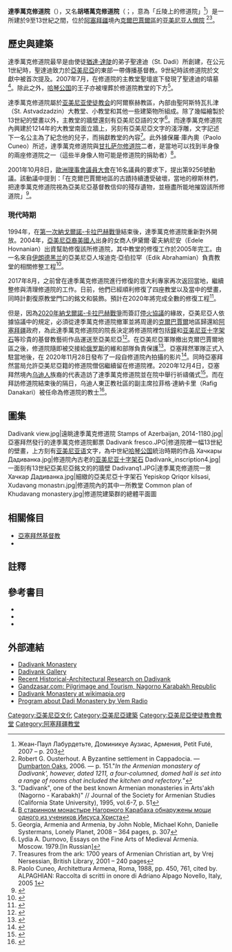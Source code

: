 {{Infobox religious building
|building_name         = 達季萬克修道院 <br> Դադիվանք <br> Xudavəng monastırı
|image                 = Klášterní komplex Dadivank - panoramio.jpg
|caption               = 達季萬克修道院
| map_type             = Azerbaijan
| map_size             = 
|location              = [[阿塞拜疆|阿塞拜疆]]{{le|凡吉 (克爾巴賈爾)|Vəng, Kalbajar|凡吉}}
|coordinates           = {{coord|40.1616|46.2882|region:AZ|display=inline,title}}
|religious_affiliation =[[亚美尼亚使徒教会|亚美尼亚使徒教会]]
|district              =
|consecration_year     =
|status                = 
|leadership            =
|architect             = 
|architecture_type     = [[僧院|僧院]]、[[教堂|教堂]]
|architecture_style    = [[亚美尼亚建筑|亚美尼亚建筑]]
|facade_direction      =
|year_started          =
|year_completed        = 9至13世紀
|construction_cost     =
|capacity              =
|length                =
|width                 =
|width_nave            =
|height_max            =
|dome_quantity         =
|dome_height_outer     =
|dome_height_inner     =
|dome_dia_outer        =
|dome_dia_inner        =
|minaret_quantity      =
|minaret_height        =
|spire_quantity        =
|spire_height          =
|materials             =
}}
'''達季萬克修道院'''（{{lang-hy|Դադիվանք}}），又名'''胡塔萬克修道院'''（{{lang-az|Xudavəng}}；{{lang-hy|Խութավանք}}，意為「丘陵上的修道院」<ref>Жеан-Паул Лабурдетьте, Доминикуе Аузиас, Армения, Petit Futé, 2007 – p. 203</ref>）是一所建於9至13世紀之間，位於[[阿塞拜疆|阿塞拜疆]]境內[[克爾巴賈爾區|克爾巴賈爾區]]的[[亚美尼亚人|亚美尼亚人]][[僧院|僧院]] <ref>Robert G. Ousterhout. A Byzantine settlement in Cappadocia. — [[敦巴頓橡樹園|Dumbarton Oaks]], 2006. — p. 151."''In the Armenian monastery of Dadivank', however, dated 1211, a four-columned, domed hall is set into a range of rooms chat included the kitchen and refectory.''"</ref><ref>"Dadivank", one of the best known Armenian monasteries in Arts'akh (Nagorno - Karabakh)" // Journal of the Society for Armenian Studies (California State University), 1995, vol.6-7, p. 51</ref>。

==歷史與建築==
達季萬克修道院最早是由使徒[[猶達·達陡|猶達·達陡]]的弟子聖達迪（St. Dadi）所創建，在公元1世紀時，聖達迪致力於[[亞美尼亞|亞美尼亞]]的東部一帶傳播基督教。9世紀時該修道院於文獻中被首次提及。2007年7月，在修道院的主教堂聖壇底下發現了聖達迪的墳墓<ref>[http://www.regnum.ru/news/863083.html В старинном монастыре Нагорного Карабаха обнаружены мощи одного из учеников Иисуса Христа]</ref>。除此之外，[[哈琴公国|哈琴公国]]的王子亦被埋葬於修道院教堂的{{le|前廳 (亞美尼亞)|Gavit|前廳}}下方<ref>Georgia, Armenia and Armenia, by John Noble, Michael Kohn, Danielle Systermans, Lonely Planet, 2008 – 364 pages, p. 307</ref>。

達季萬克修道院屬於[[亚美尼亚使徒教会|亚美尼亚使徒教会]]的阿爾察赫教區，內部由聖阿斯特瓦扎津（St. Astvadzadzin）大教堂、小教堂和其他一些建築物所組成。除了幾幅繪製於13世紀的壁畫以外，主教堂的牆壁還刻有亞美尼亞語的文字<ref>Lydia А. Durnovo, Essays on the Fine Arts of Medieval Armenia. Moscow. 1979.[In Russian]</ref>。而達季萬克修道院內興建於1214年的大教堂南面立牆上，另刻有亞美尼亞文字的淺浮雕，文字記述下一名公主為了紀念他的兒子，而捐獻教堂的內容<ref>Treasures from the ark: 1700 years of Armenian Christian art, by Vrej Nersessian, British Library, 2001 – 240 pages</ref>。此外據保羅·庫內奧（Paolo Cuneo）所述，達季萬克修道院與[[甘扎萨尔修道院|甘扎萨尔修道院]]二者，是當地可以找到半身像的兩座修道院之一（這些半身像人物可能是修道院的捐助者）<ref>Paolo Cuneo, Architettura Armena, Roma, 1988, pp. 450, 761, cited by. ALPAGHIAN: Raccolta di scritti in onore di Adriano Alpago Novello, Italy, 2005 [https://books.google.com/books?id=fdi7HUMkee4C&pg=PT228&dq=dadivank&hl=ru&ei=hNW_TJeIGYWfOoW18f4L&sa=X&oi=book_result&ct=result&resnum=9&ved=0CE0Q6AEwCDgK#v=onepage&q=dadivank&f=false]</ref>。

2001年10月8日，[[歐洲理事會議員大會|歐洲理事會議員大會]]在16名議員的要求下，提出第9256號動議。該動議中提到：「在克爾巴賈爾地區的古蹟持續遭受破壞，當地的穆斯林們，把達季萬克修道院視為亞美尼亞基督教信仰的殘存遺物，並極盡所能地摧毀該所修道院」<ref>{{cite web|title=Doc. 9256 - Parliamentary Assembly of the Council of Europe|url=http://www.assembly.coe.int/nw/xml/XRef/X2H-Xref-ViewHTML.asp?FileID=9533&lang=en|accessdate=2017-06-13}}</ref>。

===現代時期===
1994年，在[[纳戈尔诺-卡拉巴赫战争|第一次納戈爾諾-卡拉巴赫戰爭]]結束後，達季萬克修道院重新對外開放。2004年，[[亞美尼亞裔美國人|亞美尼亞裔美國人]]出身的女商人伊黛爾·霍夫納尼安（Edele Hovnanian）出資幫助修復該所修道院，其中教堂的修復工作於2005年完工。由一名來自[[伊朗|伊朗]][[德黑兰|德黑兰]]的亞美尼亞人埃迪克·亞伯拉罕（Edik Abrahamian）負責教堂的相關修整工程<ref>{{Cite web |url=http://www.raa.am/Magazine/Activity/FR_set_E_Activity.htm |title=Restoration in Dadivank |date=2005 |access-date=2020-11-12 |work=Research on Armenian Architecture}}</ref>。

2017年8月，之前曾在達季萬克修道院進行修復的意大利專家再次返回當地，繼續整修與清理修道院的工作。日前，他們已經順利修復了四座教堂以及當中的壁畫，同時計劃復原教堂門口的銘文和裝飾。預計在2020年將完成全數的修復工程<ref>{{Cite web |url=https://news.am/eng/news/403138.html |title=Italian specialists to arrive in Karabakh to continue Dadivank Monastery restoration |date=2017-08-02 |access-date=2020-11-12 |work=News.am}}</ref>。

但是，因為[[2020年納戈爾諾-卡拉巴赫戰爭|2020年納戈爾諾-卡拉巴赫戰爭]]而簽訂[[2020年納戈爾諾-卡拉巴赫停火協議|停火協議]]的緣故，亞美尼亞人依據協議中的規定，必須從達季萬克修道院撤軍並將周邊的[[克爾巴賈爾區|克爾巴賈爾]]地區歸還給[[阿塞拜疆|阿塞拜疆]]政府，為此達季萬克修道院的院長決定將修道院裡包括[[鐘_(敲擊器)|鐘]]和[[亚美尼亚十字架石|亚美尼亚十字架石]]等珍貴的基督教藝術作品運送至亞美尼亞<ref>{{Cite web |url=https://news.am/eng/news/612601.html |title=Father Hovhannes of Artsakh's Dadivank Monastery to bring bells and cross to Armenia |date=2020-11-10 |access-date=2020-11-12 |work=News.am}}</ref>。在亞美尼亞軍隊撤出克爾巴賈爾地區之後，修道院隨即被交接給[[俄罗斯|俄罗斯]]的維和部隊負責保護<ref>{{Cite web |url=https://armenpress.am/eng/news/1034897.html |title=Dadivank under protection of Russian peacekeepers |date=2020-11-14 |access-date=2020-11-14 |work=Armenpress.am}}</ref>。亞塞拜然軍隊正式入駐當地後，{{le|亞塞拜然國防部|Ministry of Defence (Azerbaijan)}}在 2020年11月28日發布了一段自修道院內拍攝的影片<ref>{{Cite web |url=https://www.bbc.com/azeri/live/azerbaijan-54577122?ns_mchannel=social&ns_source=twitter&ns_campaign=bbc_live&ns_linkname=5fc269bf10a1c302d6fbefc5%26K%C9%99lb%C9%99c%C9%99r%20rayonunun%20V%C9%99ng%20k%C9%99ndind%C9%99n%20video%262020-11-28T15%3A16%3A16.513Z&ns_fee=0&pinned_post_locator=urn:asset:f67a714e-06b9-4ff2-a2a4-632624a4e168&pinned_post_asset_id=5fc269bf10a1c302d6fbefc5&pinned_post_type=share |title=Kəlbəcər rayonunun Vəng kəndindən video |date=2020-12-28 |access-date=2020-12-28 |work=BBC Azerbaijani Service }}</ref>。同時亞塞拜然當局允許亞美尼亞籍的修道院僧侶繼續留在修道院裡。2020年12月4日，亞塞拜然境內[[乌迪人|乌迪人]]族裔的代表造訪了達季萬克修道院並在院中舉行祈禱儀式<ref>{{Cite web |url=https://ru.oxu.az/war/446310 |title=Между удинами и армянскими священниками возник спор в монастыре Худаванг Кельбаджарского района - ВИДЕО |date=2020-12-04 |access-date=2020-12-04 |work=Oxu.az |archive-url=https://archive.is/2gjVi |archive-date=2020-12-04 |language=ru }}</ref>。而在拜訪修道院結束後的隔日，乌迪人東正教社區的副主席拉菲格·達納卡里（Rafig Danakari）被任命為修道院的教士<ref>{{Cite web |url=https://www.azernews.az/nation/173559.html |title=Preacher appointed to Khudavan monastery in Azerbaijan's Kalbajar |date=2020-12-05 |access-date=2020-12-06 |work=AzerNews |archive-url=https://archive.is/kYRCw |archive-date=2020-12-06 |language=en }}</ref>。

==圖集==
<gallery mode=packed heights=140px>
Dadivank view.jpg|遠眺達季萬克修道院
Stamps of Azerbaijan, 2014-1180.jpg|亞塞拜然發行的達季萬克修道院郵票
Dadivank fresco.JPG|修道院裡一幅13世紀的壁畫，上方刻有[[亚美尼亚语|亚美尼亚语]]文字，為中世紀[[哈琴公国|哈琴公国]]統治時期的作品
Хачкары Дадиванка.jpg|修道院內古老的[[亚美尼亚十字架石|亚美尼亚十字架石]]
Dadivank_inscription4.jpg|一面刻有13世紀亞美尼亞銘文的的牆壁
Dadivanq1.JPG|達季萬克修道院一景
Хачкар Дадиванка.jpg|細緻的亞美尼亞十字架石
Yepiskop Qriqor kilsəsi, Xudavəng monastırı.jpg|修道院內的其中一所教堂
Common plan of Khudavang monastery.jpg|修道院建築群的總體平面圖</gallery>

==相關條目==
*[[亞塞拜然基督教|亞塞拜然基督教]]
*{{le|阿爾察赫文化|Culture of Artsakh}}

==註釋==
{{Reflist|30em}}

==參考書目==
* {{Cite book|title=Le Petit Futé Arménie|first1=Dominique|last1=Auzias|first2=Jean-Paul|last2=Labourdette|publisher=|year=2009|language=fr|isbn=978-2746925342}}
* {{Cite book|title=Armenologie in Deutschland|first1=Armenuhi|last1=Drost-Abgarjan|first2=Hermann|last2=Goltz|year=2005|page=59}}
* {{What|{{Cite book|title=Documenti di architettura armena|first=Alexandr L.|last=Jakobson|year=1986|language=it}}73 p.}}

==外部連結==
* [http://www.armeniapedia.org/index.php?title=Dadivank_Monastery Dadivank Monastery]
* [http://www.raa.am/Dadivanq/Dadivank_Galery_E.htm Dadivank Gallery]
* [http://www.raa.am/Dadivanq/Dadivanq_E_1.htm Recent Historical-Architectural Research on Dadivank]
* [http://www.gandzasar.com/pilgrimage-and-tourism-nagorno-karabakh.htm Gandzasar.com: Pilgrimage and Tourism, Nagorno Karabakh Republic]
* [http://www.wikimapia.org/3610895/Dadivank-Monastery Dadivank Monastery at wikimapia.org]
* [http://www.vem.am/en/programs/shows/445 Program about Dadi Monastery by Vem Radio]

[[Category:亞美尼亞文化|Category:亞美尼亞文化]]
[[Category:亞美尼亞建築|Category:亞美尼亞建築]]
[[Category:亞美尼亞使徒教會教堂|Category:亞美尼亞使徒教會教堂]]
[[Category:阿塞拜疆教堂|Category:阿塞拜疆教堂]]
